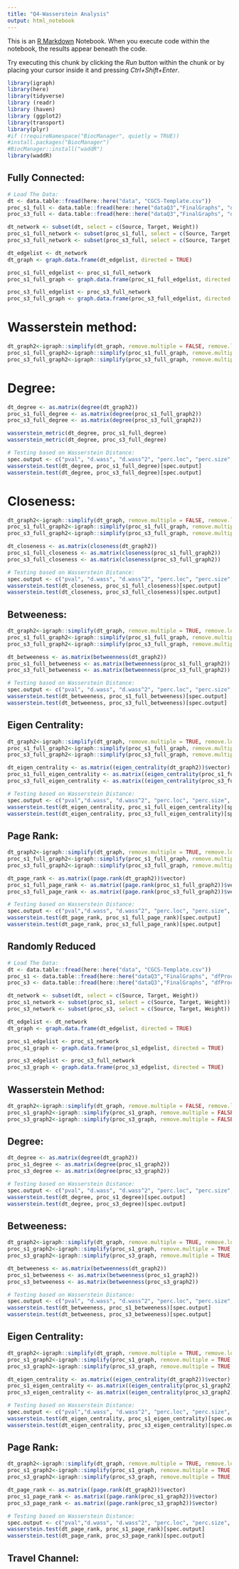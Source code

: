 ```yaml
---
title: "Q4-Wasserstein Analysis"
output: html_notebook
---
```


This is an [R Markdown](http://rmarkdown.rstudio.com) Notebook. When you execute code within the notebook, the results appear beneath the code. 

Try executing this chunk by clicking the *Run* button within the chunk or by placing your cursor inside it and pressing *Ctrl+Shift+Enter*. 

```r
library(igraph)
library(here)
library(tidyverse)
library (readr)
library (haven)
library (ggplot2)
library(transport)
library(plyr)
#if (!requireNamespace("BiocManager", quietly = TRUE))
#install.packages("BiocManager")
#BiocManager::install("waddR")
library(waddR)
```

## Fully Connected:

```r
# Load The Data:
dt <- data.table::fread(here::here("data", "CGCS-Template.csv"))
proc_s1_full <- data.table::fread(here::here("dataQ3","FinalGraphs", "dfProcSeed1-Graph2Full.csv"))
proc_s3_full <- data.table::fread(here::here("dataQ3","FinalGraphs", "dfProcSeed3-Graph2Full.csv"))

```

```r
dt_network <- subset(dt, select = c(Source, Target, Weight))
proc_s1_full_network <- subset(proc_s1_full, select = c(Source, Target, Weight))
proc_s3_full_network <- subset(proc_s3_full, select = c(Source, Target, Weight))

dt_edgelist <- dt_network
dt_graph <- graph.data.frame(dt_edgelist, directed = TRUE)

proc_s1_full_edgelist <- proc_s1_full_network
proc_s1_full_graph <- graph.data.frame(proc_s1_full_edgelist, directed = TRUE)

proc_s3_full_edgelist <- proc_s3_full_network
proc_s3_full_graph <- graph.data.frame(proc_s3_full_edgelist, directed = TRUE)

```


# Wasserstein method:

```r
dt_graph2<-igraph::simplify(dt_graph, remove.multiple = FALSE, remove.loops = FALSE)
proc_s1_full_graph2<-igraph::simplify(proc_s1_full_graph, remove.multiple = FALSE, remove.loops = FALSE)
proc_s3_full_graph2<-igraph::simplify(proc_s3_full_graph, remove.multiple = FALSE, remove.loops = FALSE)
```

# Degree:

```r
dt_degree <- as.matrix(degree(dt_graph2))
proc_s1_full_degree <- as.matrix(degree(proc_s1_full_graph2))
proc_s3_full_degree <- as.matrix(degree(proc_s3_full_graph2))
```


```r
wasserstein_metric(dt_degree, proc_s1_full_degree)
wasserstein_metric(dt_degree, proc_s3_full_degree)

# Testing based on Wasserstein Distance:
spec.output <- c("pval", "d.wass", "d.wass^2", "perc.loc", "perc.size", "perc.shape")
wasserstein.test(dt_degree, proc_s1_full_degree)[spec.output]
wasserstein.test(dt_degree, proc_s3_full_degree)[spec.output]
```

# Closeness:

```r
dt_graph2<-igraph::simplify(dt_graph, remove.multiple = FALSE, remove.loops = FALSE)
proc_s1_full_graph2<-igraph::simplify(proc_s1_full_graph, remove.multiple = FALSE, remove.loops = FALSE)
proc_s3_full_graph2<-igraph::simplify(proc_s3_full_graph, remove.multiple = FALSE, remove.loops = FALSE)
```

```r
dt_closeness <- as.matrix(closeness(dt_graph2))
proc_s1_full_closeness <- as.matrix(closeness(proc_s1_full_graph2))
proc_s3_full_closeness <- as.matrix(closeness(proc_s3_full_graph2))
```

```r
# Testing based on Wasserstein Distance:
spec.output <- c("pval", "d.wass", "d.wass^2", "perc.loc", "perc.size", "perc.shape")
wasserstein.test(dt_closeness, proc_s1_full_closeness)[spec.output]
wasserstein.test(dt_closeness, proc_s3_full_closeness)[spec.output]
```

## Betweeness:

```r
dt_graph2<-igraph::simplify(dt_graph, remove.multiple = TRUE, remove.loops = FALSE)
proc_s1_full_graph2<-igraph::simplify(proc_s1_full_graph, remove.multiple = TRUE, remove.loops = FALSE)
proc_s3_full_graph2<-igraph::simplify(proc_s3_full_graph, remove.multiple = TRUE, remove.loops = FALSE)
```

```r
dt_betweeness <- as.matrix(betweenness(dt_graph2))
proc_s1_full_betweeness <- as.matrix(betweenness(proc_s1_full_graph2))
proc_s3_full_betweeness <- as.matrix(betweenness(proc_s3_full_graph2))
```

```r
# Testing based on Wasserstein Distance:
spec.output <- c("pval", "d.wass", "d.wass^2", "perc.loc", "perc.size", "perc.shape")
wasserstein.test(dt_betweeness, proc_s1_full_betweeness)[spec.output]
wasserstein.test(dt_betweeness, proc_s3_full_betweeness)[spec.output]
```

## Eigen Centrality:

```r
dt_graph2<-igraph::simplify(dt_graph, remove.multiple = TRUE, remove.loops = FALSE)
proc_s1_full_graph2<-igraph::simplify(proc_s1_full_graph, remove.multiple = TRUE, remove.loops = FALSE)
proc_s3_full_graph2<-igraph::simplify(proc_s3_full_graph, remove.multiple = TRUE, remove.loops = FALSE)
```

```r
dt_eigen_centrality <- as.matrix((eigen_centrality(dt_graph2))$vector)
proc_s1_full_eigen_centrality <- as.matrix((eigen_centrality(proc_s1_full_graph2))$vector)
proc_s3_full_eigen_centrality <- as.matrix((eigen_centrality(proc_s3_full_graph2))$vector)
```

```r
# Testing based on Wasserstein Distance:
spec.output <- c("pval","d.wass", "d.wass^2", "perc.loc", "perc.size", "perc.shape")
wasserstein.test(dt_eigen_centrality, proc_s1_full_eigen_centrality)[spec.output]
wasserstein.test(dt_eigen_centrality, proc_s3_full_eigen_centrality)[spec.output]
```

## Page Rank:

```r
dt_graph2<-igraph::simplify(dt_graph, remove.multiple = TRUE, remove.loops = FALSE)
proc_s1_full_graph2<-igraph::simplify(proc_s1_full_graph, remove.multiple = TRUE, remove.loops = FALSE)
proc_s3_full_graph2<-igraph::simplify(proc_s3_full_graph, remove.multiple = TRUE, remove.loops = FALSE)
```

```r
dt_page_rank <- as.matrix((page.rank(dt_graph2))$vector)
proc_s1_full_page_rank <- as.matrix((page.rank(proc_s1_full_graph2))$vector)
proc_s3_full_page_rank <- as.matrix((page.rank(proc_s3_full_graph2))$vector)
```

```r
# Testing based on Wasserstein Distance:
spec.output <- c("pval","d.wass", "d.wass^2", "perc.loc", "perc.size", "perc.shape")
wasserstein.test(dt_page_rank, proc_s1_full_page_rank)[spec.output]
wasserstein.test(dt_page_rank, proc_s3_full_page_rank)[spec.output]
```


## Randomly Reduced 
```r
# Load The Data:
dt <- data.table::fread(here::here("data", "CGCS-Template.csv"))
proc_s1 <- data.table::fread(here::here("dataQ3","FinalGraphs", "dfProcSeed1-Graph2RandomlyReducedDemog.csv"))
proc_s3 <- data.table::fread(here::here("dataQ3","FinalGraphs", "dfProcSeed3-Graph2RandomlyReducedDemog.csv"))
```

```r
dt_network <- subset(dt, select = c(Source, Target, Weight))
proc_s1_network <- subset(proc_s1, select = c(Source, Target, Weight))
proc_s3_network <- subset(proc_s3, select = c(Source, Target, Weight))

dt_edgelist <- dt_network
dt_graph <- graph.data.frame(dt_edgelist, directed = TRUE)

proc_s1_edgelist <- proc_s1_network
proc_s1_graph <- graph.data.frame(proc_s1_edgelist, directed = TRUE)

proc_s3_edgelist <- proc_s3_full_network
proc_s3_graph <- graph.data.frame(proc_s3_edgelist, directed = TRUE)
```

## Wasserstein Method:
```r
dt_graph2<-igraph::simplify(dt_graph, remove.multiple = FALSE, remove.loops = FALSE)
proc_s1_graph2<-igraph::simplify(proc_s1_graph, remove.multiple = FALSE, remove.loops = FALSE)
proc_s3_graph2<-igraph::simplify(proc_s3_graph, remove.multiple = FALSE, remove.loops = FALSE)
```

## Degree:
```r
dt_degree <- as.matrix(degree(dt_graph2))
proc_s1_degree <- as.matrix(degree(proc_s1_graph2))
proc_s3_degree <- as.matrix(degree(proc_s3_graph2))
```

```r
# Testing based on Wasserstein Distance:
spec.output <- c("pval", "d.wass", "d.wass^2", "perc.loc", "perc.size", "perc.shape")
wasserstein.test(dt_degree, proc_s1_degree)[spec.output]
wasserstein.test(dt_degree, proc_s3_degree)[spec.output]
```

## Betweeness:

```r
dt_graph2<-igraph::simplify(dt_graph, remove.multiple = TRUE, remove.loops = FALSE)
proc_s1_graph2<-igraph::simplify(proc_s1_graph, remove.multiple = TRUE, remove.loops = FALSE)
proc_s3_graph2<-igraph::simplify(proc_s3_graph, remove.multiple = TRUE, remove.loops = FALSE)

dt_betweeness <- as.matrix(betweenness(dt_graph2))
proc_s1_betweeness <- as.matrix(betweenness(proc_s1_graph2))
proc_s3_betweeness <- as.matrix(betweenness(proc_s3_graph2))
```

```r
# Testing based on Wasserstein Distance:
spec.output <- c("pval", "d.wass", "d.wass^2", "perc.loc", "perc.size", "perc.shape")
wasserstein.test(dt_betweeness, proc_s1_betweeness)[spec.output]
wasserstein.test(dt_betweeness, proc_s3_betweeness)[spec.output]
```

## Eigen Centrality:

```r
dt_graph2<-igraph::simplify(dt_graph, remove.multiple = TRUE, remove.loops = FALSE)
proc_s1_graph2<-igraph::simplify(proc_s1_graph, remove.multiple = TRUE, remove.loops = FALSE)
proc_s3_graph2<-igraph::simplify(proc_s3_graph, remove.multiple = TRUE, remove.loops = FALSE)
```

```r
dt_eigen_centrality <- as.matrix((eigen_centrality(dt_graph2))$vector)
proc_s1_eigen_centrality <- as.matrix((eigen_centrality(proc_s1_graph2))$vector)
proc_s3_eigen_centrality <- as.matrix((eigen_centrality(proc_s3_graph2))$vector)
```

```r
# Testing based on Wasserstein Distance:
spec.output <- c("pval","d.wass", "d.wass^2", "perc.loc", "perc.size", "perc.shape")
wasserstein.test(dt_eigen_centrality, proc_s1_eigen_centrality)[spec.output]
wasserstein.test(dt_eigen_centrality, proc_s3_eigen_centrality)[spec.output]
```

## Page Rank:

```r
dt_graph2<-igraph::simplify(dt_graph, remove.multiple = TRUE, remove.loops = FALSE)
proc_s1_graph2<-igraph::simplify(proc_s1_graph, remove.multiple = TRUE, remove.loops = FALSE)
proc_s3_graph2<-igraph::simplify(proc_s3_graph, remove.multiple = TRUE, remove.loops = FALSE)
```

```r
dt_page_rank <- as.matrix((page.rank(dt_graph2))$vector)
proc_s1_page_rank <- as.matrix((page.rank(proc_s1_graph2))$vector)
proc_s3_page_rank <- as.matrix((page.rank(proc_s3_graph2))$vector)
```

```r
# Testing based on Wasserstein Distance:
spec.output <- c("pval","d.wass", "d.wass^2", "perc.loc", "perc.size", "perc.shape")
wasserstein.test(dt_page_rank, proc_s1_page_rank)[spec.output]
wasserstein.test(dt_page_rank, proc_s3_page_rank)[spec.output]
```


## Travel Channel:















